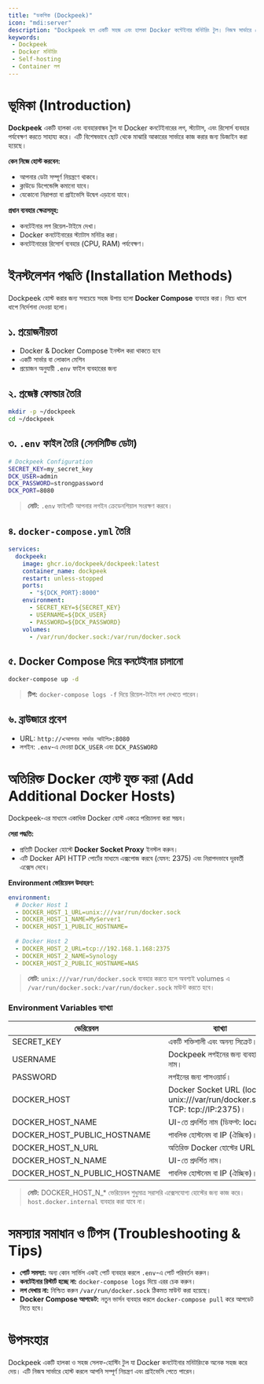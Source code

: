 ```yaml
---
title: "ডকপিক (Dockpeek)"
icon: "mdi:server"
description: "Dockpeek হল একটি সহজ এবং হালকা Docker কন্টেইনার মনিটরিং টুল। নিজস্ব সার্ভারে হোস্ট করে আপনার Docker কনটেইনারের অবস্থা এবং লগ মনিটর করুন।"
keywords: 
 - Dockpeek
 - Docker মনিটরিং
 - Self-hosting
 - Container লগ
---
```


# ভূমিকা (Introduction)

**Dockpeek** একটি হালকা এবং ব্যবহারবান্ধব টুল যা Docker কনটেইনারের লগ, স্ট্যাটাস, এবং রিসোর্স ব্যবহার পর্যবেক্ষণ করতে সাহায্য করে। এটি বিশেষভাবে ছোট থেকে মাঝারি আকারের সার্ভারে কাজ করার জন্য ডিজাইন করা হয়েছে।

**কেন নিজে হোস্ট করবেন:**
- আপনার ডেটা সম্পূর্ণ নিয়ন্ত্রণে থাকবে।
- ক্লাউডে ডিপেন্ডেন্সি কমানো যাবে।
- যেকোনো নিরাপত্তা বা প্রাইভেসি উদ্বেগ এড়ানো যাবে।

**প্রধান ব্যবহার ক্ষেত্রসমূহ:**
- কনটেইনার লগ রিয়েল-টাইমে দেখা।
- Docker কনটেইনারের স্ট্যাটাস মনিটর করা।
- কনটেইনারের রিসোর্স ব্যবহার (CPU, RAM) পর্যবেক্ষণ।

# ইনস্টলেশন পদ্ধতি (Installation Methods)

Dockpeek হোস্ট করার জন্য সবচেয়ে সহজ উপায় হলো **Docker Compose** ব্যবহার করা। নিচে ধাপে ধাপে নির্দেশনা দেওয়া হলো।

## ১. প্রয়োজনীয়তা
- Docker & Docker Compose ইনস্টল করা থাকতে হবে
- একটি সার্ভার বা লোকাল মেশিন
- প্রয়োজন অনুযায়ী `.env` ফাইল ব্যবহারের জন্য

## ২. প্রজেক্ট ফোল্ডার তৈরি
```bash
mkdir -p ~/dockpeek
cd ~/dockpeek
```

## ৩. `.env` ফাইল তৈরি (সেনসিটিভ ডেটা)

```bash title=".env"
# Dockpeek Configuration
SECRET_KEY=my_secret_key
DCK_USER=admin
DCK_PASSWORD=strongpassword
DCK_PORT=8080
```

> **নোট:** `.env` ফাইলটি আপনার লগইন ক্রেডেনশিয়াল সংরক্ষণ করবে।

## ৪. `docker-compose.yml` তৈরি

```yml title="docker-compose.yml"
services:
  dockpeek:
    image: ghcr.io/dockpeek/dockpeek:latest
    container_name: dockpeek
    restart: unless-stopped
    ports:
      - "${DCK_PORT}:8000"
    environment:
      - SECRET_KEY=${SECRET_KEY}
      - USERNAME=${DCK_USER}
      - PASSWORD=${DCK_PASSWORD}
    volumes:
      - /var/run/docker.sock:/var/run/docker.sock
```

## ৫. Docker Compose দিয়ে কনটেইনার চালানো

```bash
docker-compose up -d
```

> **টিপ:** `docker-compose logs -f` দিয়ে রিয়েল-টাইম লগ দেখতে পারেন।

## ৬. ব্রাউজারে প্রবেশ

* URL: `http://<আপনার সার্ভার আইপি>:8080`
* লগইন: `.env`-এ দেওয়া `DCK_USER` এবং `DCK_PASSWORD`


# অতিরিক্ত Docker হোস্ট যুক্ত করা (Add Additional Docker Hosts)

Dockpeek-এর মাধ্যমে একাধিক Docker হোস্ট একত্রে পরিচালনা করা সম্ভব।

**সেরা পদ্ধতি:**

* প্রতিটি Docker হোস্টে **Docker Socket Proxy** ইনস্টল করুন।
* এটি Docker API HTTP পোর্টের মাধ্যমে এক্সপোজ করবে (যেমন: 2375) এবং নিরাপদভাবে দূরবর্তী এক্সেস দেবে।

**Environment ভেরিয়েবল উদাহরণ:**

```yaml
environment:
  # Docker Host 1
  - DOCKER_HOST_1_URL=unix:///var/run/docker.sock
  - DOCKER_HOST_1_NAME=MyServer1
  - DOCKER_HOST_1_PUBLIC_HOSTNAME=
  
  # Docker Host 2
  - DOCKER_HOST_2_URL=tcp://192.168.1.168:2375
  - DOCKER_HOST_2_NAME=Synology
  - DOCKER_HOST_2_PUBLIC_HOSTNAME=NAS
```

> **নোট:** `unix:///var/run/docker.sock` ব্যবহার করতে হলে অবশ্যই volumes এ `/var/run/docker.sock:/var/run/docker.sock` মাউন্ট করতে হবে।

### Environment Variables ব্যাখ্যা

| ভেরিয়েবল                         | ব্যাখ্যা                                                                     |
| --------------------------------- | ---------------------------------------------------------------------------- |
| SECRET\_KEY                       | একটি শক্তিশালী এবং অনন্য সিক্রেট।                                            |
| USERNAME                          | Dockpeek লগইনের জন্য ব্যবহারকারী নাম।                                        |
| PASSWORD                          | লগইনের জন্য পাসওয়ার্ড।                                                      |
| DOCKER\_HOST                      | Docker Socket URL (local: unix:///var/run/docker.sock, TCP: tcp\://IP:2375)। |
| DOCKER\_HOST\_NAME                | UI-তে প্রদর্শিত নাম (ডিফল্ট: local)।                                         |
| DOCKER\_HOST\_PUBLIC\_HOSTNAME    | পাবলিক হোস্টনেম বা IP (ঐচ্ছিক)।                                              |
| DOCKER\_HOST\_N\_URL              | অতিরিক্ত Docker হোস্টের URL।                                                 |
| DOCKER\_HOST\_N\_NAME             | UI-তে প্রদর্শিত নাম।                                                         |
| DOCKER\_HOST\_N\_PUBLIC\_HOSTNAME | পাবলিক হোস্টনেম বা IP (ঐচ্ছিক)।                                              |

> **নোট:** DOCKER\_HOST\_N\_\* ভেরিয়েবল শুধুমাত্র সরাসরি এক্সেসযোগ্য হোস্টের জন্য কাজ করে। `host.docker.internal` ব্যবহার করা যাবে না।

# সমস্যার সমাধান ও টিপস (Troubleshooting & Tips)

* **পোর্ট সমস্যা:** অন্য কোন সার্ভিস একই পোর্ট ব্যবহার করলে `.env`-এ পোর্ট পরিবর্তন করুন।
* **কনটেইনার রিস্টার্ট হচ্ছে না:** `docker-compose logs` দিয়ে এরর চেক করুন।
* **লগ দেখায় না:** নিশ্চিত করুন `/var/run/docker.sock` ঠিকমত মাউন্ট করা হয়েছে।
* **Docker Compose আপডেট:** নতুন ভার্সন ব্যবহার করলে `docker-compose pull` করে আপডেট নিতে হবে।

# উপসংহার

Dockpeek একটি হালকা ও সহজ সেলফ-হোস্টিং টুল যা Docker কনটেইনার মনিটরিংকে অনেক সহজ করে দেয়। এটি নিজস্ব সার্ভারে হোস্ট করলে আপনি সম্পূর্ণ নিয়ন্ত্রণ এবং প্রাইভেসি পেতে পারেন।